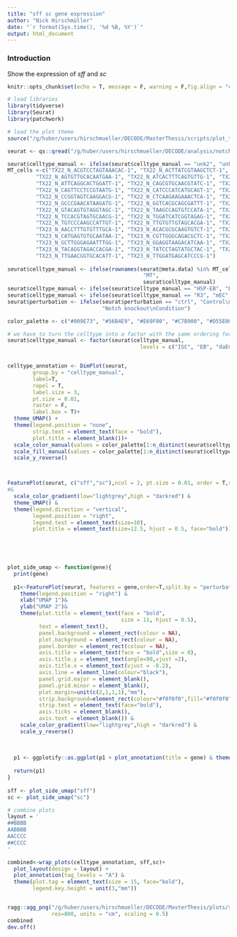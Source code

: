 ```yaml
---
title: "sff sc gene expression"
author: "Nick Hirschmüller"
date: "`r format(Sys.time(), '%d %B, %Y')`"
output: html_document
---
```



### Introduction
Show the expression of _sff_ and _sc_

```r
knitr::opts_chunk$set(echo = T, message = F, warning = F,fig.align = "center")
```


```r
# load libraries
library(tidyverse)
library(Seurat)
library(patchwork)

# load the plot theme
source("/g/huber/users/hirschmueller/DECODE/MasterThesis/scripts/plot_theme.R")
```

```r
seurat <- qs::qread("/g/huber/users/hirschmueller/DECODE/analysis/notch_3prime/results/integration_notch_ctrl/ctrl_notch_naive_integration.qs")

seurat$celltype_manual <- ifelse(seurat$celltype_manual == "unk2", "unk", seurat$celltype_manual)
MT_cells <-c("TX22_N_ACGTCCTAGTAAACAC-1", "TX22_N_ACTTATCGTAAGCTCT-1", "TX22_N_AGGCCACAGCTGAGTG-1",
         "TX22_N_AGTGTTGCACAATGAA-1", "TX22_N_ATCACTTTCAGTGTTG-1", "TX22_N_ATCGTCCAGGGATCGT-1",
         "TX22_N_ATTCAGGCACTGGATT-1", "TX22_N_CAGCGTGCAACGTATC-1", "TX22_N_CAGTGCGCAAACGAGC-1",
         "TX22_N_CAGTTCCTCCGTAATG-1", "TX22_N_CATCCCATCATGCAGT-1", "TX22_N_CATGCCTAGCGTTCCG-1",
         "TX22_N_CCGGTAGTCAAGGACG-1", "TX22_N_CTCAAGAAGAAACTCA-1", "TX22_N_GCCATTCGTACCGGAA-1",
         "TX22_N_GCCCGAACATAAGATG-1", "TX22_N_GGTCACGCAGCGATTT-1", "TX22_N_GGTGAAGGTACTGCCG-1",
         "TX22_N_GTACAGTGTAGGTAGC-1", "TX22_N_TAAGCCAGTGTCCATA-1", "TX22_N_TACCCGTGTTGGGACA-1",
         "TX22_N_TCCACGTAGTGCAACG-1", "TX22_N_TGGATCATCGGTAGAG-1", "TX22_N_TGTCCACAGGTACCTT-1",
         "TX22_N_TGTCCCAAGCCATTGT-1", "TX22_N_TTGTGTTGTAGCACGA-1", "TX22_N_TTTCCTCAGGACAACC-1",
         "TX23_N_AACCTTTGTGTTTGCA-1", "TX23_N_ACACGCGCAAGTGTCT-1", "TX23_N_ATCGATGGTTCGCGTG-1",
         "TX23_N_CATGAGTGTGCAATAA-1", "TX23_N_CGTTGGGCAGACGCTC-1", "TX23_N_CTCCATGCACACCTGG-1",
         "TX23_N_GCTTGGGAGAATTTGG-1", "TX23_N_GGAGGTAAGACATCAA-1", "TX23_N_GTCTAGAGTTGCCATA-1",
         "TX23_N_TACAGGTAGACCACGA-1", "TX23_N_TATCCTAGTATGCTAC-1", "TX23_N_TCACTATAGTCCCAAT-1",
         "TX23_N_TTGAACGGTGCACATT-1", "TX23_N_TTGGATGAGCATCCCG-1")
  
seurat$celltype_manual <- ifelse(rownames(seurat@meta.data) %in% MT_cells,
                                           "MT",
                                           seurat$celltype_manual)
seurat$celltype_manual <- ifelse(seurat$celltype_manual == "HSP-EB", "EB", seurat$celltype_manual)
seurat$celltype_manual <- ifelse(seurat$celltype_manual == "R3", "mEC", seurat$celltype_manual)
seurat$perturbation <- ifelse(seurat$perturbation == "ctrl", "Control\nCondition",
                              "Notch knockout\nCondition")

```




```r
color_palette <- c("#009E73", "#56B4E9", "#E69F00", "#C7B900", "#D55E00", "#CC79A7", "#8EBD59", "#663399","#999999", "#EB6864", "#709DAD")

# we have to turn the celltype into a factor with the same ordering for both ctrl and notch.
seurat$celltype_manual <- factor(seurat$celltype_manual, 
                                          levels = c("ISC", "EB", "daEC" ,"aEC", "Copper","pEC", "EE", "unk","MT", "dEC","mEC"))


celltype_annotation <- DimPlot(seurat,
        group.by = "celltype_manual",
        label=T,
        repel = T,
        label.size = 3,
        pt.size = 0.01,
        raster = F,
        label.box = T)+
  theme_UMAP() +
  theme(legend.position = "none",
        strip.text = element_text(face = "bold"),
        plot.title = element_blank())+
  scale_color_manual(values = color_palette[1:n_distinct(seurat$celltype_manual)])+
  scale_fill_manual(values = color_palette[1:n_distinct(seurat$celltype_manual)])+
  scale_y_reverse() 



FeaturePlot(seurat, c("sff","sc"),ncol = 2, pt.size = 0.01, order = T,split.by = "perturbation") 
#&
  scale_color_gradient(low="lightgrey",high = "darkred") &
  theme_UMAP() &
  theme(legend.direction = "vertical",
        legend.position = "right",
        legend.text = element_text(size=10),
        plot.title = element_text(size=12.5, hjust = 0.5, face="bold"))


  
  

plot_side_umap <- function(gene){
  print(gene)
  
  p1<-FeaturePlot(seurat, features = gene,order=T,split.by = "perturbation", pt.size = 0.1)  +
    theme(legend.position = "right") &
    xlab("UMAP 1")&
    ylab("UMAP 2")&
    theme(plot.title = element_text(face = "bold",
                                    size = 11, hjust = 0.5),
          text = element_text(),
          panel.background = element_rect(colour = NA),
          plot.background = element_rect(colour = NA),
          panel.border = element_rect(colour = NA),
          axis.title = element_text(face = "bold",size = 8),
          axis.title.y = element_text(angle=90,vjust =2),
          axis.title.x = element_text(vjust = -0.2),
          axis.line = element_line(colour="black"),
          panel.grid.major = element_blank(), 
          panel.grid.minor = element_blank(),
          plot.margin=unit(c(2,1,1,1),"mm"),
          strip.background=element_rect(colour="#f0f0f0",fill="#f0f0f0"),
          strip.text = element_text(face="bold"),
          axis.ticks = element_blank(),
          axis.text = element_blank()) &
    scale_color_gradient(low="lightgrey",high = "darkred") &
    scale_y_reverse() 
  
  
  
  p1 <- ggplotify::as.ggplot(p1 + plot_annotation(title = gene) & theme(plot.title =  element_text(size = 10)))
  
  return(p1)
}
  
sff <- plot_side_umap("sff")
sc <- plot_side_umap("sc")
```



```r
# combine plots
layout = '
##BBBB
AABBBB
AACCCC
##CCCC
'

combined<-wrap_plots(celltype_annotation, sff,sc)+
  plot_layout(design = layout) + 
  plot_annotation(tag_levels = "A") & 
  theme(plot.tag = element_text(size = 15, face="bold"),
        legend.key.height = unit(3,"mm"))


ragg::agg_png("/g/huber/users/hirschmueller/DECODE/MasterThesis/plots/sff_sc_expression.png", width = 10, height = 8,
              res=800, units = "cm", scaling = 0.5)
combined
dev.off()


```


















